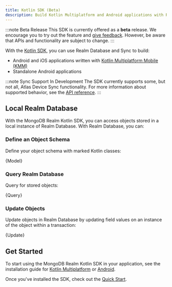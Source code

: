 ```yaml
---
title: Kotlin SDK (Beta)
description: Build Kotlin Multiplatform and Android applications with Realm.
---
```



:::note Beta Release
This SDK is currently offered as a **beta** release. We encourage you to
try out the feature and [give feedback](https://feedback.mongodb.com/forums/923521-realm/).
However, be aware that APIs and functionality are subject to change.
:::

With the [Kotlin SDK](https://github.com/realm/realm-kotlin), you can
use Realm Database and Sync to build:

- Android and iOS applications written with [Kotlin Multiplatform Mobile
  (KMM)](https://kotlinlang.org/docs/mobile/home.html)
- Standalone Android applications

:::note Sync Support In Development
The SDK currently supports some, but not all, Atlas Device Sync functionality.
For more information about supported behavior, see the
[API reference](https://www.mongodb.com/docs/realm-sdks/kotlin/latest/library-sync/io.realm.mongodb/index.html).
:::

## Local Realm Database

With the MongoDB Realm Kotlin SDK, you can access objects stored in a
local instance of Realm Database. With Realm Database, you can:

### Define an Object Schema

Define your object schema with marked Kotlin classes:

<CodeBlock language="kotlin">{Model}</CodeBlock>

### Query Realm Database

Query for stored objects:

<CodeBlock language="kotlin">{Query}</CodeBlock>

### Update Objects

Update objects in Realm Database by updating field values on an instance of the object within a transaction:

<CodeBlock language="kotlin">{Update}</CodeBlock>

## Get Started

To start using the MongoDB Realm Kotlin SDK in your application, see
the installation guide for [Kotlin Multiplatform](/sdk/kotlin/install/kotlin-multiplatform)
or [Android](/sdk/kotlin/install/android).

Once you've installed the SDK, check out the [Quick Start](/sdk/kotlin/quick-start).
